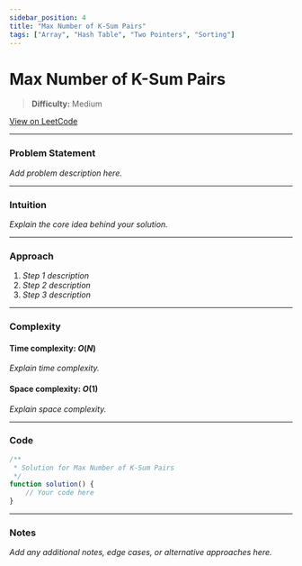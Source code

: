 ```yaml
---
sidebar_position: 4
title: "Max Number of K-Sum Pairs"
tags: ["Array", "Hash Table", "Two Pointers", "Sorting"]
---
```


# Max Number of K-Sum Pairs

> **Difficulty:** Medium

[View on LeetCode](https://leetcode.com/problems/max-number-of-k-sum-pairs/)

***

### Problem Statement

_Add problem description here._

***

### Intuition

_Explain the core idea behind your solution._

***

### Approach

1. _Step 1 description_
2. _Step 2 description_
3. _Step 3 description_

***

### Complexity

#### Time complexity: $O(N)$

_Explain time complexity._

#### Space complexity: $O(1)$

_Explain space complexity._

***

### Code

```javascript
/**
 * Solution for Max Number of K-Sum Pairs
 */
function solution() {
    // Your code here
}
```

***

### Notes

_Add any additional notes, edge cases, or alternative approaches here._
